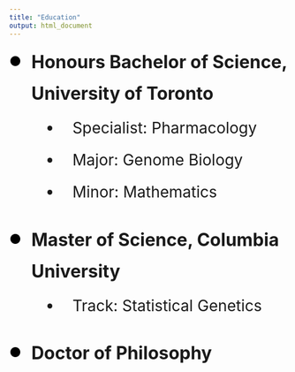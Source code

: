```yaml
---
title: "Education"
output: html_document
---
```

<main class="container py-4 education-section">

  <style>
    .education-section {
      font-size: 2rem;      /* base font 150% */
      line-height: 1.8;       /* more breathing room */
    }

    .education-list {
      list-style: none;
      padding: 0;
      margin: 0;
    }
    .education-list > li {
      position: relative;
      margin-bottom: 2rem;    /* space between each degree */
      padding-left: 2.5rem;   /* room for the big bullet */
    }
    .education-list > li::before {
      content: "●";
      position: absolute;
      left: 0;
      top: 0;
      font-size: 1.5rem;        /* large bullet */
      line-height: 2.3;         
      color: #000;
    }

    /* slightly smaller nested bullets, if you want */
    .education-list li li {
      margin-top: 0.5rem;
      font-size: 1.75rem;
      padding-left: 1.25rem;
      list-style: disc;
    }
  </style>

  <ul class="education-list">
    <li>
      <strong>Honours Bachelor of Science, University of Toronto</strong>
      <ul>
        <li>Specialist: Pharmacology</li>
        <li>Major: Genome Biology</li>
        <li>Minor: Mathematics</li>
      </ul>
    </li>
    <li>
      <strong>Master of Science, Columbia University</strong>
      <ul>
        <li>Track: Statistical Genetics</li>
      </ul>
    </li>
    <li>
      <strong>Doctor of Philosophy</strong>
    </li>
  </ul>
</main>